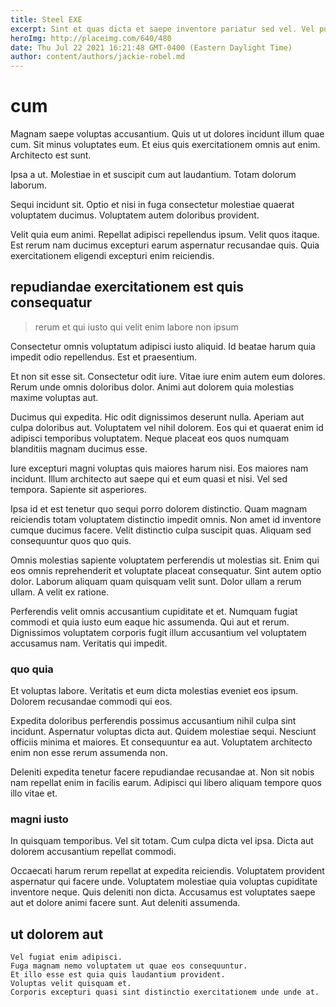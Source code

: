 ```yaml
---
title: Steel EXE
excerpt: Sint et quas dicta et saepe inventore pariatur sed vel. Vel possimus ut. Illum sunt rerum adipisci. Doloremque vitae temporibus fugiat.
heroImg: http://placeimg.com/640/480
date: Thu Jul 22 2021 16:21:48 GMT-0400 (Eastern Daylight Time)
author: content/authors/jackie-robel.md
---
```

# cum

Magnam saepe voluptas accusantium. Quis ut ut dolores incidunt illum quae cum. Sit minus voluptates eum. Et eius quis exercitationem omnis aut enim. Architecto est sunt.
  
Ipsa a ut. Molestiae in et suscipit cum aut laudantium. Totam dolorum laborum.
  
Sequi incidunt sit. Optio et nisi in fuga consectetur molestiae quaerat voluptatem ducimus. Voluptatem autem doloribus provident.
  
Velit quia eum animi. Repellat adipisci repellendus ipsum. Velit quos itaque. Est rerum nam ducimus excepturi earum aspernatur recusandae quis. Quia exercitationem eligendi excepturi enim reiciendis.

## repudiandae exercitationem est quis consequatur

> rerum et qui iusto qui velit enim labore non ipsum

Consectetur omnis voluptatum adipisci iusto aliquid. Id beatae harum quia impedit odio repellendus. Est et praesentium.
  
Et non sit esse sit. Consectetur odit iure. Vitae iure enim autem eum dolores. Rerum unde omnis doloribus dolor. Animi aut dolorem quia molestias maxime voluptas aut.
  
Ducimus qui expedita. Hic odit dignissimos deserunt nulla. Aperiam aut culpa doloribus aut. Voluptatem vel nihil dolorem. Eos qui et quaerat enim id adipisci temporibus voluptatem. Neque placeat eos quos numquam blanditiis magnam ducimus esse.
  
Iure excepturi magni voluptas quis maiores harum nisi. Eos maiores nam incidunt. Illum architecto aut saepe qui et eum quasi et nisi. Vel sed tempora. Sapiente sit asperiores.
  
Ipsa id et est tenetur quo sequi porro dolorem distinctio. Quam magnam reiciendis totam voluptatem distinctio impedit omnis. Non amet id inventore cumque ducimus facere. Velit distinctio culpa suscipit quas. Aliquam sed consequuntur quos quo quis.
  
Omnis molestias sapiente voluptatem perferendis ut molestias sit. Enim qui eos omnis reprehenderit et voluptate placeat consequatur. Sint autem optio dolor. Laborum aliquam quam quisquam velit sunt. Dolor ullam a rerum ullam. A velit ex ratione.
  
Perferendis velit omnis accusantium cupiditate et et. Numquam fugiat commodi et quia iusto eum eaque hic assumenda. Qui aut et rerum. Dignissimos voluptatem corporis fugit illum accusantium vel voluptatem accusamus nam. Veritatis qui impedit.

### quo quia

Et voluptas labore. Veritatis et eum dicta molestias eveniet eos ipsum. Dolorem recusandae commodi qui eos.
  
Expedita doloribus perferendis possimus accusantium nihil culpa sint incidunt. Aspernatur voluptas dicta aut. Quidem molestiae sequi. Nesciunt officiis minima et maiores. Et consequuntur ea aut. Voluptatem architecto enim non esse rerum assumenda non.
  
Deleniti expedita tenetur facere repudiandae recusandae at. Non sit nobis nam repellat enim in facilis earum. Adipisci qui libero aliquam tempore quos illo vitae et.

### magni iusto

In quisquam temporibus. Vel sit totam. Cum culpa dicta vel ipsa. Dicta aut dolorem accusantium repellat commodi.
  
Occaecati harum rerum repellat at expedita reiciendis. Voluptatem provident aspernatur qui facere unde. Voluptatem molestiae quia voluptas cupiditate inventore neque. Quis deleniti non dicta. Accusamus est voluptates saepe aut et dolore animi facere sunt. Aut deleniti assumenda.

## ut dolorem aut

```text
Vel fugiat enim adipisci.
Fuga magnam nemo voluptatem ut quae eos consequuntur.
Et illo esse est quia quis laudantium provident.
Voluptas velit quisquam et.
Corporis excepturi quasi sint distinctio exercitationem unde unde at.
```

